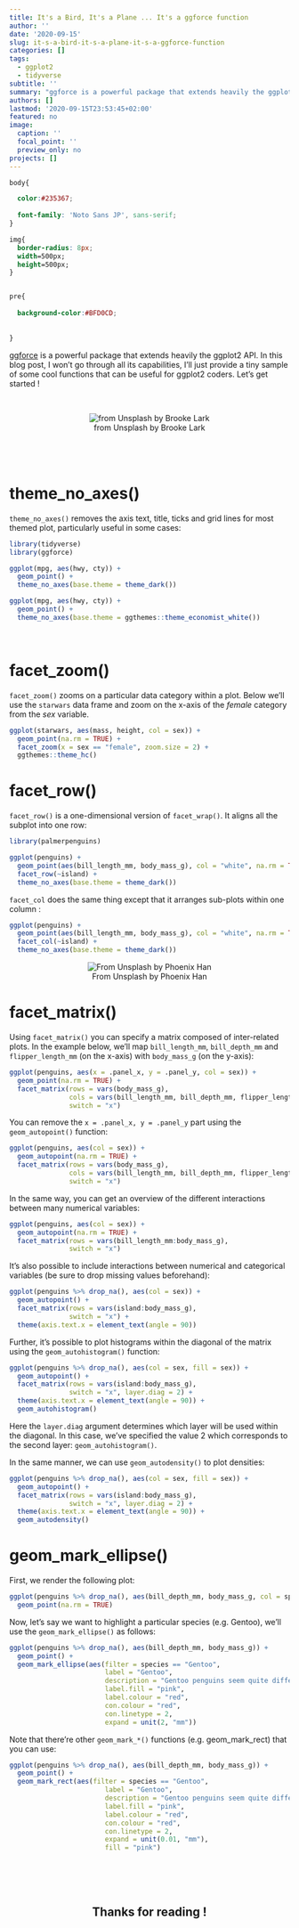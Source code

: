 ```yaml
---
title: It's a Bird, It's a Plane ... It's a ggforce function
author: ''
date: '2020-09-15'
slug: it-s-a-bird-it-s-a-plane-it-s-a-ggforce-function
categories: []
tags:
  - ggplot2
  - tidyverse
subtitle: ''
summary: "ggforce is a powerful package that extends heavily the ggplot2 API. In this blog post, I won't go through all its capabilities, I'll just provide a sample of some cool functions that can be useful for ggplot2 coders."
authors: []
lastmod: '2020-09-15T23:53:45+02:00'
featured: no
image:
  caption: ''
  focal_point: ''
  preview_only: no
projects: []
---
```



<style>

@import url('https://fonts.googleapis.com/css2?family=Noto+Sans+JP:wght@700&display=swap');

</style>





```css

body{

  color:#235367;
    
  font-family: 'Noto Sans JP', sans-serif;
}

img{
  border-radius: 8px;
  width=500px;
  height=500px;
}


pre{
  
  background-color:#BFD0CD;
  
  
}


```


[ggforce](https://github.com/thomasp85/ggforce) is a powerful package that extends heavily the ggplot2 API. In this blog post, I won't go through all its capabilities, I'll just provide a tiny sample of some cool functions that can be useful for ggplot2 coders. Let's get started !


<br>


<center>

![from Unsplash by Brooke Lark](https://images.unsplash.com/photo-1517260911058-0fcfd733702f?ixlib=rb-1.2.1&ixid=eyJhcHBfaWQiOjEyMDd9&auto=format&fit=crop&w=813&q=80)

</center>


<br> 
---


# theme_no_axes()

`theme_no_axes()` removes the axis text, title, ticks and grid lines for most themed plot, particularly useful in some cases:  

```r

library(tidyverse)
library(ggforce)

ggplot(mpg, aes(hwy, cty)) +
  geom_point() +
  theme_no_axes(base.theme = theme_dark()) 

```



```r

ggplot(mpg, aes(hwy, cty)) +
  geom_point() +
  theme_no_axes(base.theme = ggthemes::theme_economist_white()) 

```

<br>


# facet_zoom()


`facet_zoom()` zooms on a particular data category within a plot. Below we'll use the `starwars` data frame and zoom on the x-axis of the _female_ category from the _sex_ variable. 

```r

ggplot(starwars, aes(mass, height, col = sex)) + 
  geom_point(na.rm = TRUE) +
  facet_zoom(x = sex == "female", zoom.size = 2) +
  ggthemes::theme_hc()


```


# facet_row()

`facet_row()` is a one-dimensional version of `facet_wrap()`. It aligns all the subplot into one row:


```r

library(palmerpenguins)

ggplot(penguins) +
  geom_point(aes(bill_length_mm, body_mass_g), col = "white", na.rm = TRUE) +
  facet_row(~island) +
  theme_no_axes(base.theme = theme_dark()) 


```

`facet_col` does the same thing except that it arranges sub-plots within one column : 


```r

ggplot(penguins) +
  geom_point(aes(bill_length_mm, body_mass_g), col = "white", na.rm = TRUE) +
  facet_col(~island) +
  theme_no_axes(base.theme = theme_dark()) 


```

<center>

![From Unsplash by Phoenix Han](https://images.unsplash.com/photo-1550828520-4cb496926fc9?ixlib=rb-1.2.1&ixid=eyJhcHBfaWQiOjEyMDd9&auto=format&fit=crop&w=890&q=80)

</center>

# facet_matrix()

Using `facet_matrix()` you can specify a matrix composed of inter-related plots. In the example below, we'll map `bill_length_mm`, `bill_depth_mm` and `flipper_length_mm` (on the x-axis) with  `body_mass_g`  (on the y-axis):

```r

ggplot(penguins, aes(x = .panel_x, y = .panel_y, col = sex)) +
  geom_point(na.rm = TRUE) +
  facet_matrix(rows = vars(body_mass_g), 
               cols = vars(bill_length_mm, bill_depth_mm, flipper_length_mm), 
               switch = "x")
```

You can remove the `x = .panel_x, y = .panel_y` part using the `geom_autopoint()` function: 



```r

ggplot(penguins, aes(col = sex)) +
  geom_autopoint(na.rm = TRUE) +
  facet_matrix(rows = vars(body_mass_g), 
               cols = vars(bill_length_mm, bill_depth_mm, flipper_length_mm), 
               switch = "x")
```

In the same way, you can get an overview of the different interactions between many numerical variables: 


```r

ggplot(penguins, aes(col = sex)) +
  geom_autopoint(na.rm = TRUE) +
  facet_matrix(rows = vars(bill_length_mm:body_mass_g),
               switch = "x")


```



It's also possible to include interactions between numerical and categorical variables (be sure to drop missing values beforehand):


```r

ggplot(penguins %>% drop_na(), aes(col = sex)) +
  geom_autopoint() +
  facet_matrix(rows = vars(island:body_mass_g),
               switch = "x") +
  theme(axis.text.x = element_text(angle = 90))


```



Further, it's possible to plot histograms within the diagonal of the matrix using the `geom_autohistogram()` function: 

```r

ggplot(penguins %>% drop_na(), aes(col = sex, fill = sex)) +
  geom_autopoint() +
  facet_matrix(rows = vars(island:body_mass_g),
               switch = "x", layer.diag = 2) +
  theme(axis.text.x = element_text(angle = 90)) +
  geom_autohistogram()

```

Here the `layer.diag` argument determines which layer will be used within the diagonal. In this case, we've specified the value 2 which corresponds to the second layer: `geom_autohistogram()`.

In the same manner, we can use `geom_autodensity()` to plot densities:


```r

ggplot(penguins %>% drop_na(), aes(col = sex, fill = sex)) +
  geom_autopoint() +
  facet_matrix(rows = vars(island:body_mass_g),
               switch = "x", layer.diag = 2) +
  theme(axis.text.x = element_text(angle = 90)) +
  geom_autodensity()

```


# geom_mark_ellipse() 


First, we render the following plot: 

```r
ggplot(penguins %>% drop_na(), aes(bill_depth_mm, body_mass_g, col = species)) +
  geom_point(na.rm = TRUE)

```

Now, let's say we want to highlight a particular species (e.g. Gentoo), we'll use the `geom_mark_ellipse()` as follows: 


```r

ggplot(penguins %>% drop_na(), aes(bill_depth_mm, body_mass_g)) +
  geom_point() +
  geom_mark_ellipse(aes(filter = species == "Gentoo", 
                        label = "Gentoo", 
                        description = "Gentoo penguins seem quite different from the other species"),
                        label.fill = "pink",
                        label.colour = "red", 
                        con.colour = "red",
                        con.linetype = 2, 
                        expand = unit(2, "mm")) 


```



Note that there're other `geom_mark_*()` functions (e.g. geom_mark_rect) that you can use:  


```r
ggplot(penguins %>% drop_na(), aes(bill_depth_mm, body_mass_g)) +
  geom_point() +
  geom_mark_rect(aes(filter = species == "Gentoo", 
                        label = "Gentoo", 
                        description = "Gentoo penguins seem quite different from the other species"),
                        label.fill = "pink",
                        label.colour = "red", 
                        con.colour = "red",
                        con.linetype = 2, 
                        expand = unit(0.01, "mm"), 
                        fill = "pink") 

```

<br>
<br>
<br>


<center>

## Thanks for reading ! 

</center>

<br>

<br>
<br>
<br>












